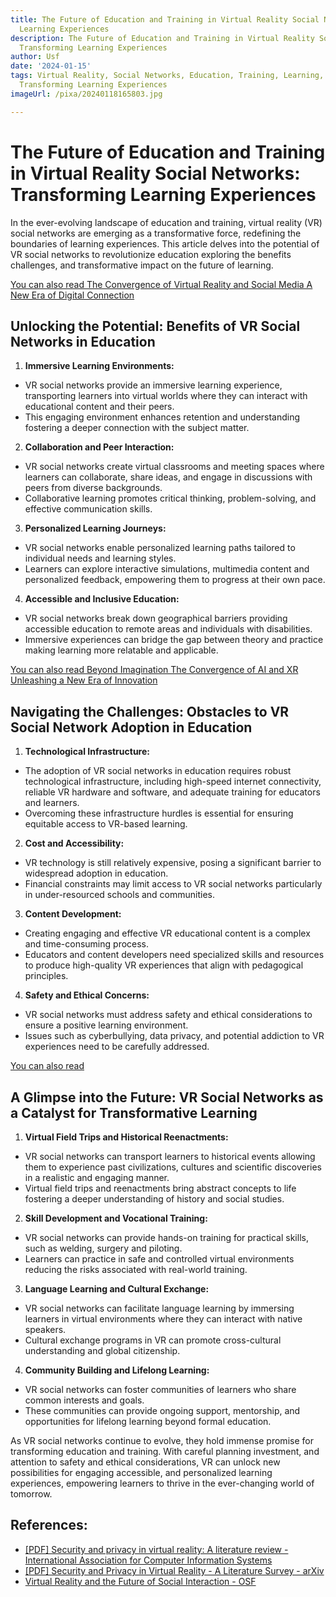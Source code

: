 ```yaml
---
title: The Future of Education and Training in Virtual Reality Social Networks Transforming
  Learning Experiences
description: The Future of Education and Training in Virtual Reality Social Networks
  Transforming Learning Experiences
author: Usf
date: '2024-01-15'
tags: Virtual Reality, Social Networks, Education, Training, Learning, Future of Education,
  Transforming Learning Experiences
imageUrl: /pixa/20240118165803.jpg

---
```

# The  Future of Education and Training  in Virtual Reality Social Networks: Transforming Learning Experiences

In the ever-evolving landscape of education and training, virtual reality (VR) social networks are emerging as a transformative force, redefining the boundaries  of learning experiences. This article delves into the potential of VR social  networks to revolutionize education exploring the benefits challenges, and transformative impact on the future of learning.

[You can also read The Convergence of Virtual Reality and Social Media A New Era of  Digital Connection](The%20Convergence%20of%20Virtual%20Reality%20and%20Social%20Media%20A%20New%20Era%20of%20Digital%20Connection)


## Unlocking the Potential: Benefits of VR  Social Networks  in Education

1. **Immersive  Learning Environments:**

- VR social networks provide an immersive learning experience, transporting learners  into virtual worlds where they can interact with educational  content and their peers.
-  This engaging  environment enhances retention and understanding fostering a deeper connection  with the subject matter.

2. **Collaboration and Peer Interaction:**

-  VR  social networks create virtual classrooms and meeting  spaces where learners can collaborate, share ideas, and engage in discussions with peers from diverse  backgrounds.
- Collaborative learning promotes critical thinking,  problem-solving,  and effective communication skills.

3. **Personalized Learning Journeys:**

- VR social networks enable personalized learning paths tailored to individual needs and learning  styles.
- Learners can explore interactive simulations, multimedia content and  personalized feedback, empowering them to progress at their own pace.

4. **Accessible and Inclusive Education:**

-  VR social networks break down geographical barriers providing accessible education  to remote areas and  individuals with disabilities.
-  Immersive experiences can bridge the gap between theory and practice making learning more relatable and applicable.

[You can also read Beyond Imagination The Convergence of AI and  XR Unleashing  a New Era of Innovation](Beyond%20Imagination%20The%20Convergence%20of%20AI%20and%20XR%20Unleashing%20a%20New%20Era%20of%20Innovation)


##  Navigating the Challenges: Obstacles to VR Social Network Adoption in Education

1. **Technological Infrastructure:**

- The  adoption of VR social  networks in education requires robust technological infrastructure,  including high-speed internet connectivity, reliable VR hardware and software, and adequate training for  educators and learners.
- Overcoming these infrastructure hurdles is essential for ensuring equitable access to VR-based learning.

2. **Cost  and Accessibility:**

- VR technology is still relatively expensive, posing a significant barrier to widespread adoption in education.
-  Financial constraints may limit access to VR social networks particularly in under-resourced schools and communities.

3. **Content Development:**

- Creating engaging and effective VR educational content is  a complex and  time-consuming process.
- Educators and content developers  need specialized skills and resources to produce high-quality VR experiences that align with pedagogical principles.

4. **Safety and Ethical Concerns:**

- VR social networks must address safety and ethical considerations to ensure a positive learning environment.
- Issues such as cyberbullying, data privacy,  and potential addiction to VR  experiences need to be carefully addressed.

[You can also read ]()


## A Glimpse  into the Future: VR Social Networks as a Catalyst for Transformative Learning

1. **Virtual Field Trips and Historical Reenactments:**

- VR social networks can transport learners to historical events allowing them to experience past civilizations, cultures and scientific discoveries in a realistic and engaging manner.
- Virtual field trips and  reenactments bring  abstract  concepts to life fostering a deeper understanding of history and social studies.

2. **Skill  Development and Vocational Training:**

- VR social networks can  provide  hands-on training  for practical  skills, such as welding, surgery and piloting.
- Learners can  practice in safe and controlled  virtual environments reducing the  risks associated with real-world training.

3. **Language Learning and Cultural Exchange:**

- VR social networks can facilitate language learning by immersing  learners in virtual environments where they can interact with native  speakers.
- Cultural exchange programs in VR can  promote  cross-cultural understanding and global citizenship.

4. **Community Building and Lifelong Learning:**

- VR social networks can foster communities of learners  who share common interests and goals.
- These communities can provide ongoing support, mentorship, and opportunities for lifelong learning  beyond  formal education.

As VR social networks continue to evolve, they  hold immense promise for  transforming education and training. With careful planning investment,  and attention to safety and ethical considerations, VR can unlock new possibilities  for engaging accessible, and personalized  learning experiences, empowering learners to thrive in the ever-changing world of tomorrow.

## References:
- [[PDF] Security and privacy in virtual reality: A literature review - International Association for Computer Information Systems](https://iacis.org/iis/2022/2_iis_2022_185-192.pdf)
- [[PDF] Security and Privacy in Virtual Reality - A Literature Survey - arXiv](https://arxiv.org/pdf/2205.00208)
- [Virtual Reality and the Future of Social Interaction - OSF](https://osf.io/r8ahs/)
